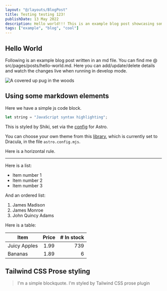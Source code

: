 ```yaml
---
layout: "@/layouts/BlogPost"
title: Testing testing 123!
publishDate: 13 May 2022
description: Hello world!!! This is an example blog post showcasing some of the cool stuff Astro Cactus theme can do.
tags: ["example", "blog", "cool"]
---
```



## Hello World

Following is an example blog post written in an md file. You can find me @ src/pages/posts/hello-world.md. Here you can add/update/delete details and watch the changes live when running in develop mode.

<Image
	src="https://picsum.photos/id/1025/550/460"
	alt="A covered up pug in the woods"
	width={550}
	height={460}
	format="avif"
/>

## Using some markdown elements

Here we have a simple js code block.

```js
let string = "JavaScript syntax highlighting";
```

This is styled by Shiki, set via the [config](https://docs.astro.build/en/guides/markdown-content/#syntax-highlighting) for Astro.

You can choose your own theme from this [library](https://github.com/shikijs/shiki/blob/main/docs/themes.md#all-themes), which is currently set to Dracula, in the file `astro.config.mjs`.

Here is a horizontal rule.

---

Here is a list:

- Item number 1
- Item number 2
- Item number 3

And an ordered list:

1. James Madison
2. James Monroe
3. John Quincy Adams

Here is a table:

| Item         | Price | # In stock |
| ------------ | :---: | ---------: |
| Juicy Apples | 1.99  |        739 |
| Bananas      | 1.89  |          6 |

## Tailwind CSS Prose styling

> I'm a simple blockquote.
> I'm styled by Tailwind CSS prose plugin
